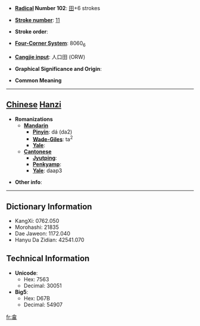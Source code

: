 * '''[[Wiktionary:Chinese radical index| Radical]] Number 102''': [[Wiktionary:Chinese radical index 田|田]]+6 strokes

* '''[[Wiktionary:Chinese total strokes index|Stroke number]]''': [[Wiktionary:Chinese total strokes index 11|11]]

* '''Stroke order''': 

* '''[[Wiktionary:Chinese four corner index|Four-Corner System]]''': 8060<sub>6</sub>

* '''[[Wiktionary:Chinese Cangjie index|Cangjie input]]''': 人口田 (ORW)

* '''Graphical Significance and Origin''': 

* '''Common Meaning'''

----

== [[Chinese]] [[Hanzi]] ==

* '''Romanizations'''
** '''[[Mandarin]]'''
*** '''[[Pinyin]]''': dá (da2)
*** '''[[Wade-Giles]]''': ta<sup>2</sup>
*** '''[[Yale]]''': 
** '''[[Cantonese]]'''
*** '''[[Jyutping]]''':
*** '''[[Penkyamp]]''': 
*** '''[[Yale]]''': daap3

* '''Other info''': 

----

== Dictionary Information ==

* KangXi: 0762.050
* Morohashi: 21835
* Dae Jaweon: 1172.040
* Hanyu Da Zidian: 42541.070

== Technical Information ==

* '''Unicode''':
** Hex: 7563
** Decimal: 30051
* '''Big5''':
** Hex: D67B
** Decimal: 54907

[[fr:畣]]